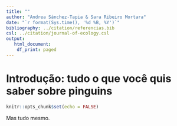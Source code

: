 ```yaml
---
title: ""
author: "Andrea Sánchez-Tapia & Sara Ribeiro Mortara"
date: "`r format(Sys.time(), '%d %B, %Y')`"
bibliography: ../citation/referencias.bib
csl: ../citation/journal-of-ecology.csl
output:
   html_document:
    df_print: paged
---
```


# Introdução: tudo o que você quis saber sobre pinguins

```r
knitr::opts_chunk$set(echo = FALSE)
```

Mas tudo mesmo. 





